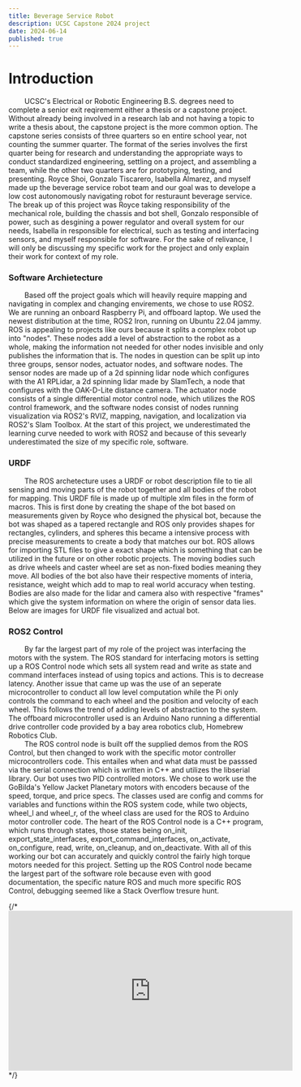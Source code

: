 ```yaml
---
title: Beverage Service Robot 
description: UCSC Capstone 2024 project
date: 2024-06-14
published: true
---
```

 
 # Introduction 

 &nbsp;&nbsp;&nbsp;&nbsp;&nbsp;&nbsp;&nbsp;&nbsp;UCSC's Electrical or Robotic Engineering B.S. degrees need to complete a senior exit reqirememt either a thesis or a capstone project. Without already being involved in a research lab and not having a topic to write a thesis about, the capstone project is the more common option. The capstone series consists of three quarters so en entire school year, not counting the summer quarter. The format of the series involves the first quarter being for research and understanding the appropriate ways to conduct standardized engineering, settling on a project, and assembling a team, while the other two quarters are for prototyping, testing, and presenting. Royce Shoi, Gonzalo Tiscarero, Isabella Almarez, and myself made up the beverage service robot team and our goal was to develope a low cost autonomously navigating robot for resturaunt beverage service. The break up of this project was Royce taking responsibility of the mechanical role, building the chassis and bot shell, Gonzalo responsible of power, such as desgining a power regulator and overall system for our needs, Isabella in responsible for electrical, such as testing and interfacing sensors, and myself responsible for software. For the sake of relivance, I will only be discussing my specific work for the project and only explain their work for context of my role.

 ### Software Archietecture 

 &nbsp;&nbsp;&nbsp;&nbsp;&nbsp;&nbsp;&nbsp;&nbsp;Based off the project goals which will heavily require mapping and navigating in complex and changing envirements, we chose to use ROS2. We are running an onboard Raspberry Pi, and offboard laptop. We used the newest distribution at the time, ROS2 Iron, running on Ubuntu 22.04 jammy. ROS is appealing to projects like ours because it splits a complex robot up into "nodes". These nodes add a level of abstraction to the robot as a whole, making the information not needed for other nodes invisible and only publishes the information that is. The nodes in question can be split up into three groups, sensor nodes, actuator nodes, and software nodes. The sensor nodes are made up of a 2d spinning lidar node which configures with the A1 RPLidar, a 2d spinning lidar made by SlamTech, a node that configures with the OAK-D-Lite distance camera. The actuator node consists of a single differential motor control node, which utilizes the ROS control framework, and the software nodes consist of nodes running visualization via ROS2's RVIZ, mapping, navigation, and localization via ROS2's Slam Toolbox. At the start of this project, we underestimated the learning curve needed to work with ROS2 and because of this sevearly underestimated the size of my specific role, software. 

### URDF 

&nbsp;&nbsp;&nbsp;&nbsp;&nbsp;&nbsp;&nbsp;&nbsp;The ROS archetecture uses a URDF or robot description file to tie all sensing and moving parts of the robot together and all bodies of the robot for mapping. This URDF file is made up of multiple xlm files in the form of macros. This is first done by creating the shape of the bot based on measurements given by Royce who designed the physical bot, because the bot was shaped as a tapered rectangle and ROS only provides shapes for rectangles, cylinders, and spheres this became a intensive process with precise measurements to create a body that matches our bot. ROS allows for importing STL files to give a exact shape which is something that can be utilized in the future or on other robotic projects. The moving bodies such as drive wheels and caster wheel are set as non-fixed bodies meaning they move. All bodies of the bot also have their respective moments of interia, resistance, weight which add to map to real world accuracy when testing. Bodies are also made for the lidar and camera also with respective "frames" which give the system information on where the origin of sensor data lies. Below are images for URDF file visualized and actual bot. 

### ROS2 Control

&nbsp;&nbsp;&nbsp;&nbsp;&nbsp;&nbsp;&nbsp;&nbsp;By far the largest part of my role of the project was interfacing the motors with the system. The ROS standard for interfacing motors is setting up a ROS Control node which sets all system read and write as state and command interfaces instead of using topics and actions. This is to decrease latency. Another issue that came up was the use of an seperate microcontroller to conduct all low level computation while the Pi only controls the command to each wheel and the position and velocity of each wheel. This follows the trend of adding levels of abstraction to the system. The offboard microcontroller used is an Arduino Nano running a differential drive controller code provided by a bay area robotics club, Homebrew Robotics Club.\
&nbsp;&nbsp;&nbsp;&nbsp;&nbsp;&nbsp;&nbsp;&nbsp;The ROS control node is built off the supplied demos from the ROS Control, but then changed to work with the specific motor controller microcontrollers code. This entailes when and what data must be passsed via the serial connection which is written in C++ and utilizes the libserial library. Our bot uses two PID controlled motors. We chose to work use the GoBilda's Yellow Jacket Planetary motors with encoders because of the speed, torque, and price specs. The classes used are config and comms for variables and functions within the ROS system code, while two objects, wheel_l and wheel_r, of the wheel class are used for the ROS to Arduino motor controller code. The heart of the ROS Control node is a C++ program, which runs through states, those states being on_init, export_state_interfaces, export_command_interfaces, on_activate, on_configure, read, write, on_cleanup, and on_deactivate. With all of this working our bot can accurately and quickly control the fairly high torque motors needed for this project. Setting up the ROS Control node became the largest part of the software role because even with good documentation, the specific nature ROS and much more specific ROS Control, debugging seemed like a Stack Overflow tresure hunt.     


 {/* <iframe width="560" height="315" src="https://www.youtube.com/embed/u3F0A-JTb20?si=F2U2-iHD55ZZtkCJ" title="YouTube video player" frameborder="0" allow="accelerometer; autoplay; clipboard-write; encrypted-media; gyroscope; picture-in-picture; web-share" referrerpolicy="strict-origin-when-cross-origin" allowfullscreen ></iframe> */}


